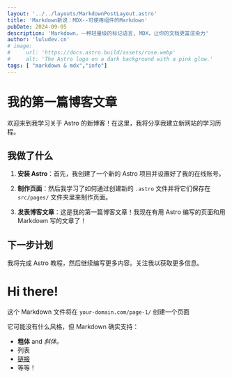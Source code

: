 ```yaml
---
layout: '../../layouts/MarkdownPostLayout.astro'
title: 'Markdown新说：MDX--可使用组件的Markdown'
pubDate: 2024-09-05
description: 'Markdown，一种轻量级的标记语言, MDX，让你的文档更富渲染力'
author: 'luludev.cn'
# image:
#     url: 'https://docs.astro.build/assets/rose.webp'
#     alt: 'The Astro logo on a dark background with a pink glow.'
tags: [ "markdown & mdx","info"]
---
```


# 我的第一篇博客文章

 欢迎来到我学习关于 Astro 的新博客！在这里，我将分享我建立新网站的学习历程。

 ## 我做了什么

 1. **安装 Astro**：首先，我创建了一个新的 Astro 项目并设置好了我的在线账号。

 2. **制作页面**：然后我学习了如何通过创建新的 `.astro` 文件并将它们保存在 `src/pages/` 文件夹里来制作页面。

 3. **发表博客文章**：这是我的第一篇博客文章！我现在有用 Astro 编写的页面和用 Markdown 写的文章了！

 ## 下一步计划

 我将完成 Astro 教程，然后继续编写更多内容。关注我以获取更多信息。


 
# Hi there!

这个 Markdown 文件将在 `your-domain.com/page-1/` 创建一个页面

它可能没有什么风格，但 Markdown 确实支持：
- **粗体** and _斜体。_
- 列表
- [链接](https://astro.build)
- 等等！